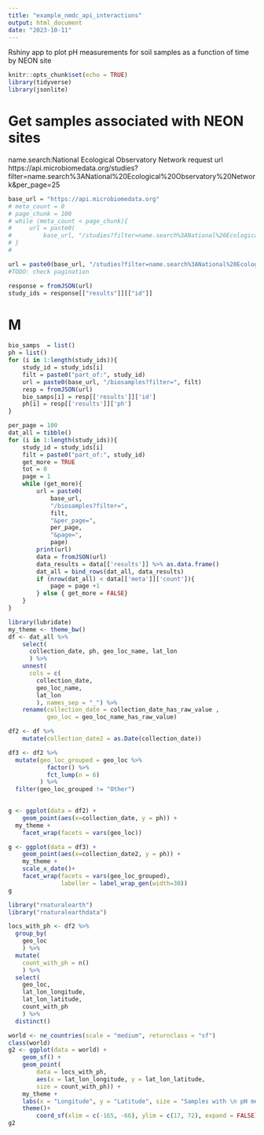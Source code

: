 ```yaml
---
title: "example_nmdc_api_interactions"
output: html_document
date: "2023-10-11"
---
```


Rshiny app to plot pH measurements for soil samples as a function of time by NEON site

```r
knitr::opts_chunk$set(echo = TRUE)
library(tidyverse)
library(jsonlite)
```


# Get samples associated with NEON sites
name.search:National Ecological Observatory Network
request url
https://api.microbiomedata.org/studies?filter=name.search%3ANational%20Ecological%20Observatory%20Network&per_page=25

```r
base_url = "https://api.microbiomedata.org"
# meta_count = 0
# page_chunk = 100
# while (meta_count < page_chunk){
#     url = paste0(
#         base_url, "/studies?filter=name.search%3ANational%20Ecological%20Observatory%20Network&per_page=", page_chunk)
# }
#    

url = paste0(base_url, "/studies?filter=name.search%3ANational%20Ecological%20Observatory%20Network&per_page=50")
#TODO: check pagination

response = fromJSON(url)
study_ids = response[["results"]][["id"]]
```


# M
```r
bio_samps  = list()
ph = list()
for (i in 1:length(study_ids)){
    study_id = study_ids[i]
    filt = paste0("part_of:", study_id)
    url = paste0(base_url, "/biosamples?filter=", filt)
    resp = fromJSON(url)
    bio_samps[i] = resp[['results']]['id']
    ph[i] = resp[['results']]['ph']
}
```

```r
per_page = 100
dat_all = tibble()
for (i in 1:length(study_ids)){
    study_id = study_ids[i]
    filt = paste0("part_of:", study_id)
    get_more = TRUE
    tot = 0
    page = 1
    while (get_more){
        url = paste0(
            base_url, 
            "/biosamples?filter=", 
            filt,
            "&per_page=",
            per_page,
            "&page=",
            page)
        print(url)
        data = fromJSON(url)
        data_results = data[['results']] %>% as.data.frame()
        dat_all = bind_rows(dat_all, data_results)
        if (nrow(dat_all) < data[['meta']]['count']){
            page = page +1
        } else { get_more = FALSE}
    }
}

```

```r
library(lubridate)
my_theme <- theme_bw()
df <- dat_all %>%
    select(
      collection_date, ph, geo_loc_name, lat_lon
      ) %>%
    unnest(
      cols = c(
        collection_date, 
        geo_loc_name,
        lat_lon
        ), names_sep = "_") %>%
    rename(collection_date = collection_date_has_raw_value ,
           geo_loc = geo_loc_name_has_raw_value)

df2 <- df %>%
    mutate(collection_date2 = as.Date(collection_date))

df3 <- df2 %>%
  mutate(geo_loc_grouped = geo_loc %>% 
           factor() %>% 
           fct_lump(n = 6)
         ) %>%
  filter(geo_loc_grouped != "Other")
  

g <- ggplot(data = df2) +
    geom_point(aes(x=collection_date, y = ph)) +
  my_theme +
    facet_wrap(facets = vars(geo_loc))

g <- ggplot(data = df3) +
    geom_point(aes(x=collection_date2, y = ph)) +
    my_theme +
    scale_x_date()+
    facet_wrap(facets = vars(geo_loc_grouped),
               labeller = label_wrap_gen(width=30)) 
g

```


```r
library("rnaturalearth")
library("rnaturalearthdata")

locs_with_ph <- df2 %>%
  group_by(
    geo_loc
    ) %>%
  mutate(
    count_with_ph = n()
    ) %>%
  select(
    geo_loc, 
    lat_lon_longitude, 
    lat_lon_latitude,
    count_with_ph
    ) %>%
  distinct()

world <- ne_countries(scale = "medium", returnclass = "sf")
class(world)
g2 <- ggplot(data = world) +
    geom_sf() +
    geom_point(
        data = locs_with_ph, 
        aes(x = lat_lon_longitude, y = lat_lon_latitude, 
        size = count_with_ph)) +
    my_theme +
    labs(x = "Longitude", y = "Latitude", size = "Samples with \n pH measurements")+
    theme()+
        coord_sf(xlim = c(-165, -66), ylim = c(17, 72), expand = FALSE)
g2

````